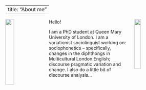 
---
title: "About me"
---

<img src="IMG_6790.jpg" style="width:23%; margin-right: 20px" align="left">
<img src="img020.jpg" style="width:20%; margin-left: 20px" align="right">

Hello!

I am a PhD student at Queen Mary University of London. I am a variationist sociolinguist working on: sociophonetics -- specifically, changes in the diphthongs in Multicultural London English; discourse pragmatic variation and change. I also do a little bit of discourse analysis...

